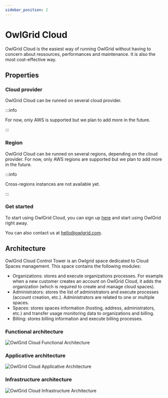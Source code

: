```yaml
---
sidebar_position: 2
---
```



# OwlGrid Cloud

OwlGrid Cloud is the easiest way of running OwlGrid without having to concern about ressources, performances and maintenance. It is also the most cost-effective way.

## Properties

### Cloud provider

OwlGrid Cloud can be runned on several cloud provider.

:::info

For now, only AWS is supported but we plan to add more in the future.

:::

### Region

OwlGrid Cloud can be runned on several regions, depending on the cloud provider. For now, only AWS regions are supported but we plan to add more in the future.

:::info

Cross-regions instances are not available yet.

:::

### Get started

To start using OwlGrid Cloud, you can sign up [here](https://owlgrid.app/signup) and start using OwlGrid right away.

You can also contact us at [hello@owlgrid.com](mailto:hello@owlgrid.com).

## Architecture

OwlGrid Cloud Control Tower is an Owlgrid space dedicated to Cloud Spaces management. This space contains the following modules:
- Organizations: stores and execute organizations processes. For example when a new customer creates an account on OwlGrid Cloud, it adds the organization (which is required to create and manage cloud spaces).
- Administrators: stores the list of administrators and execute processes (account creation, etc.). Administrators are related to one or multiple spaces.
- Spaces: stores spaces information (hosting, address, administrators, etc.) and transfer usage monitoring data to organizations and billing.
- Billing: stores billing information and execute billing processes.

### Functional architecture

![OwlGrid Cloud Functional Architecture](/img/general/owl-hosting/cloud/functional.jpg)

### Applicative architecture

![OwlGrid Cloud Applicative Architecture](/img/general/owl-hosting/cloud/applicative.jpg)

### Infrastructure architecture

![OwlGrid Cloud Infrastructure Architecture](/img/general/owl-hosting/cloud/infrastructure.jpg)